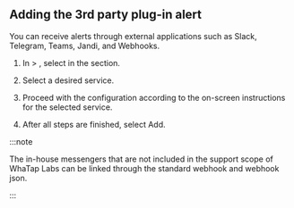 ## Adding the 3rd party plug-in alert

You can receive alerts through external applications such as Slack, Telegram, Teams, Jandi, and Webhooks.

1. In <Cmdname sid="event_statistic" className="uitext" /> &gt; <Cmdname sid="eventNoti" className="uitext" />, select <Cmdname sid="adding" className="uitext" /> in the <Cmdname sid="3rd_party_plugin" className="uitext" /> section.

2. Select a desired service.

   <ImgLang img='set-event-3rd-party-plugin.png' desc='3rd Party Plugin Addition' />

3. Proceed with the configuration according to the on-screen instructions for the selected service.

4. After all steps are finished, select Add.

:::note

The in-house messengers that are not included in the support scope of WhaTap Labs can be linked through the standard webhook and webhook json.

:::
